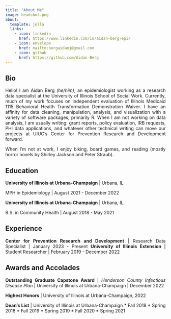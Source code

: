 ```yaml
---
title: "About Me"
image: headshot.png
about:
  template: jolla
  links:
    - icon: linkedin
      href: https://www.linkedin.com/in/aidan-berg-epi/
    - icon: envelope
      href: mailto:bergaidanj@gmail.com
    - icon: github
      href: https://github.com/Aidan-Berg
---
```

<div style="text-align: justify">
## Bio

Hello! I am Aidan Berg *(he/him)*, an epidemiologist working as a research data specialist at the University of Illinois School of Social Work. Currently, much of my work focuses on independent evaluation of Illinois Medicaid 1115 Behavioral Health Transformation Demonstration Waiver. I have an affinity for data cleaning, manipulation, analysis, and visualization with a variety of software packages, primarily R. When I am not working on data analysis, I am usually writing: grant reports, policy evaluation, IRB requests, PHI data applications, and whatever other technical writing can move our projects at UIUC's Center for Prevention Research and Development forward.

When I'm not at work, I enjoy biking, board games, and reading (mostly horror novels by Shirley Jackson and Peter Straub).

## Education
**University of Illinois at Urbana-Champaign** \| Urbana, IL

MPH in Epidemiology \| August 2021 - December 2022

**University of Illinois at Urbana-Champaign** \| Urbana, IL

B.S. in Community Health \| August 2018 - May 2021

## Experience
**Center for Prevention Research and Development** \| Research Data Specialist \| January 2023 - Present
**University of Illinois Extension** \| Student Researcher \| February 2019 - December 2022

## Awards and Accolades

**Outstanding Graduate Capstone Award** \| *Henderson County Infectious Disease Plan* \| University of Illinois at Urbana-Champaign \| December 2022 

**Highest Honors** \| University of Illinois at Urbana-Champaign, 2022

**Dean's List** \| University of Illinois at Urbana-Champaign
* Fall 2018
* Spring 2018
* Fall 2019
* Spring 2019
* Fall 2020
* Spring 2021
</div>